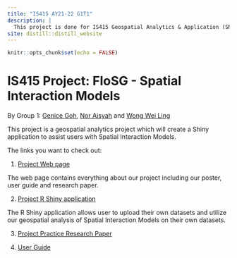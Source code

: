 ```yaml
---
title: "IS415 AY21-22 G1T1"
description: |
  This project is done for IS415 Geospatial Analytics & Application (SMU-X), a module in Singapore Management University (SMU) with the guidance of Professor Kam Tin Seong.
site: distill::distill_website
---
```


```r
knitr::opts_chunk$set(echo = FALSE)
```


# IS415 Project: FloSG - Spatial Interaction Models
By Group 1: [Genice Goh](https://www.linkedin.com/in/genice-goh/), [Nor Aisyah](https://www.linkedin.com/in/nor-aisyah/) and [Wong Wei Ling](https://www.linkedin.com/in/wei-ling-wong-a84130131/)

This project is a geospatial analytics project which will create a Shiny application to assist users with Spatial Interaction Models.

The links you want to check out:

1. [Project Web page](https://flosg-is415.netlify.app/)

The web page contains everything about our project including our poster, user guide and research paper.

2. [Project R Shiny application](https://flosg-is415.shinyapps.io/flosg/)

The R Shiny application allows user to upload their own datasets and utilize our geospatial analysis of Spatial Interaction Models on their own datasets.

3. [Project Practice Research Paper](https://github.com/geniceee/IS415_G1T1_Project/blob/master/PracticeResearchPaper/PracticeResearchPaper.pdf)

4. [User Guide](https://flosg-is415.shinyapps.io/flosg/)